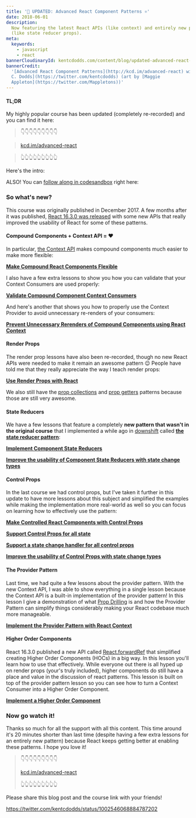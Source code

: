 ```yaml
---
title: '💯 UPDATED: Advanced React Component Patterns ⚛️'
date: 2018-06-01
description:
  Now featuring the latest React APIs (like context) and entirely new patterns
  (like state reducer props).
meta:
  keywords:
    - javascript
    - react
bannerCloudinaryId: kentcdodds.com/content/blog/updated-advanced-react-component-patterns/banner.png
bannerCredit:
  '[Advanced React Component Patterns](http://kcd.im/advanced-react) with [Kent
  C. Dodds](https://twitter.com/kentcdodds) (art by [Maggie
  Appleton](https://twitter.com/Mappletons))'
---
```


#### TL;DR

My highly popular course has been updated (completely re-recorded) and you can
find it here:

> 👇👇👇👇👇👇👇👇👇

> [kcd.im/advanced-react](http://kcd.im/advanced-react)

> 👆👆👆👆👆👆👆👆👆

Here's the intro:

ALSO! You can
[follow along in codesandbox](https://codesandbox.io/s/github/kentcdodds/advanced-react-patterns-v2/tree/egghead)
right here:

### So what's new?

This course was originally published in December 2017. A few months after it was
published,
[React 16.3.0 was released](https://reactjs.org/blog/2018/03/29/react-v-16-3.html)
with some new APIs that really improved the usability of React for some of these
patterns.

#### Compound Components + Context API = ❤️

In particular, [the Context API](https://reactjs.org/docs/context.html) makes
compound components much easier to make more flexible:

[**Make Compound React Components Flexible**](https://egghead.io/lessons/react-make-compound-react-components-flexible-ba049f22)

I also have a few extra lessons to show you how you can validate that your
Context Consumers are used properly:

[**Validate Compound Component Context Consumers**](https://egghead.io/lessons/react-validate-compound-component-context-consumers)

And here's another that shows you how to properly use the Context Provider to
avoid unnecessary re-renders of your consumers:

[**Prevent Unnecessary Rerenders of Compound Components using React Context**](https://egghead.io/lessons/react-prevent-unnecessary-rerenders-of-compound-components-using-react-context)

#### Render Props

The render prop lessons have also been re-recorded, though no new React APIs
were needed to make it remain an awesome pattern 😉 People have told me that
they really appreciate the way I teach render props:

[**Use Render Props with React**](https://egghead.io/lessons/react-use-render-props-with-react-5ce29321)

We also still have the
[prop collections](https://egghead.io/lessons/react-use-prop-collections-with-render-props-ea6ca5c2)
and
[prop getters](https://egghead.io/lessons/react-use-prop-getters-with-render-props-b18543b7)
patterns because those are still very awesome.

#### State Reducers

We have a few lessons that feature a completely **new pattern that wasn't in the
original course** that I implemented a while ago in
[downshift](https://github.com/downshift-js/downshift) called
[**the state reducer pattern**](/blog/the-state-reducer-pattern):

[**Implement Component State Reducers**](https://egghead.io/lessons/react-implement-component-state-reducers)

[**Improve the usability of Component State Reducers with state change types**](https://egghead.io/lessons/react-improve-the-usability-of-component-state-reducers-with-state-change-types)

#### Control Props

In the last course we had control props, but I've taken it further in this
update to have more lessons about this subject and simplified the examples while
making the implementation more real-world as well so you can focus on learning
how to effectively use the pattern:

[**Make Controlled React Components with Control Props**](https://egghead.io/lessons/react-make-controlled-react-components-with-control-props-97f6aaa1)

[**Support Control Props for all state**](https://egghead.io/lessons/react-support-control-props-for-all-state)

[**Support a state change handler for all control props**](https://egghead.io/lessons/react-support-a-state-change-handler-for-all-control-props)

[**Improve the usability of Control Props with state change types**](https://egghead.io/lessons/react-improve-the-usability-of-control-props-with-state-change-types)

#### The Provider Pattern

Last time, we had quite a few lessons about the provider pattern. With the new
Context API, I was able to show everything in a single lesson because the
Context API is a built-in implementation of the provider pattern! In this lesson
I give a demonstration of what [Prop Drilling](/blog/prop-drilling) is and how
the Provider Pattern can simplify things considerably making your React codebase
much more manageable.

[**Implement the Provider Pattern with React Context**](https://egghead.io/lessons/react-implement-the-provider-pattern-with-react-context)

#### Higher Order Components

React 16.3.0 published a new API called
[React.forwardRef](https://reactjs.org/docs/forwarding-refs.html) that
simplified creating Higher Order Components (HOCs) in a big way. In this lesson
you'll learn how to use that effectively. While everyone out there is all hyped
up on render props (your's truly included), higher components do still have a
place and value in the discussion of react patterns. This lesson is built on top
of the provider pattern lesson so you can see how to turn a Context Consumer
into a Higher Order Component.

[**Implement a Higher Order Component**](https://egghead.io/lessons/react-implement-a-higher-order-component)

### Now go watch it!

Thanks so much for all the support with all this content. This time around it's
20 minutes shorter than last time (despite having a few extra lessons for an
entirely new pattern) because React keeps getting better at enabling these
patterns. I hope you love it!

> 👇👇👇👇👇👇👇👇👇
>
> [kcd.im/advanced-react](http://kcd.im/advanced-react)
>
> 👆👆👆👆👆👆👆👆👆

Please share this blog post and the course link with your friends!

https://twitter.com/kentcdodds/status/1002546068884787202
